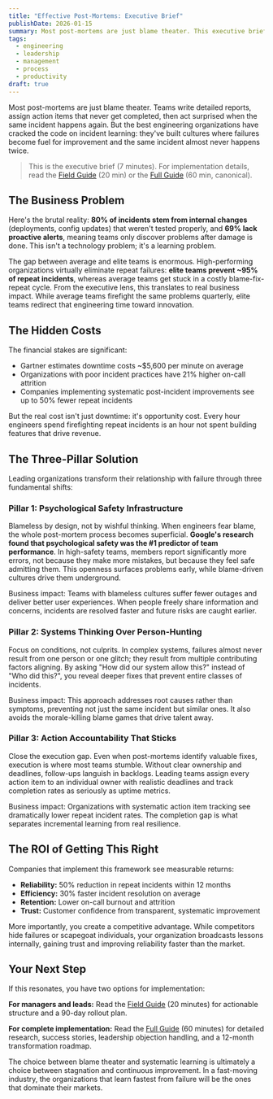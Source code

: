 ```yaml
---
title: "Effective Post-Mortems: Executive Brief"
publishDate: 2026-01-15
summary: Most post-mortems are just blame theater. This executive brief shows leaders how to turn incident reviews into competitive advantages that reduce outages by 50% and improve team retention.
tags:
  - engineering
  - leadership
  - management
  - process
  - productivity
draft: true
---
```


Most post-mortems are just blame theater. Teams write detailed reports, assign action items that never get completed, then act surprised when the same incident happens again. But the best engineering organizations have cracked the code on incident learning: they've built cultures where failures become fuel for improvement and the same incident almost never happens twice.

> This is the executive brief (7 minutes). For implementation details, read the [Field Guide](/articles/post-mortem-field-guide) (20 min) or the [Full Guide](/articles/post-mortem-that-actually-prevents-future-incidents) (60 min, canonical).

## The Business Problem

Here's the brutal reality: **80% of incidents stem from internal changes** (deployments, config updates) that weren't tested properly, and **69% lack proactive alerts**, meaning teams only discover problems after damage is done. This isn't a technology problem; it's a learning problem.

The gap between average and elite teams is enormous. High-performing organizations virtually eliminate repeat failures: **elite teams prevent ~95% of repeat incidents**, whereas average teams get stuck in a costly blame-fix-repeat cycle. From the executive lens, this translates to real business impact. While average teams firefight the same problems quarterly, elite teams redirect that engineering time toward innovation.

## The Hidden Costs

The financial stakes are significant:
- Gartner estimates downtime costs ~$5,600 per minute on average
- Organizations with poor incident practices have 21% higher on-call attrition
- Companies implementing systematic post-incident improvements see up to 50% fewer repeat incidents

But the real cost isn't just downtime: it's opportunity cost. Every hour engineers spend firefighting repeat incidents is an hour not spent building features that drive revenue.

## The Three-Pillar Solution

Leading organizations transform their relationship with failure through three fundamental shifts:

### Pillar 1: Psychological Safety Infrastructure

Blameless by design, not by wishful thinking. When engineers fear blame, the whole post-mortem process becomes superficial. **Google's research found that psychological safety was the #1 predictor of team performance**. In high-safety teams, members report significantly more errors, not because they make more mistakes, but because they feel safe admitting them. This openness surfaces problems early, while blame-driven cultures drive them underground.

Business impact: Teams with blameless cultures suffer fewer outages and deliver better user experiences. When people freely share information and concerns, incidents are resolved faster and future risks are caught earlier.

### Pillar 2: Systems Thinking Over Person-Hunting

Focus on conditions, not culprits. In complex systems, failures almost never result from one person or one glitch; they result from multiple contributing factors aligning. By asking "How did our system allow this?" instead of "Who did this?", you reveal deeper fixes that prevent entire classes of incidents.

Business impact: This approach addresses root causes rather than symptoms, preventing not just the same incident but similar ones. It also avoids the morale-killing blame games that drive talent away.

### Pillar 3: Action Accountability That Sticks

Close the execution gap. Even when post-mortems identify valuable fixes, execution is where most teams stumble. Without clear ownership and deadlines, follow-ups languish in backlogs. Leading teams assign every action item to an individual owner with realistic deadlines and track completion rates as seriously as uptime metrics.

Business impact: Organizations with systematic action item tracking see dramatically lower repeat incident rates. The completion gap is what separates incremental learning from real resilience.

## The ROI of Getting This Right

Companies that implement this framework see measurable returns:
- **Reliability:** 50% reduction in repeat incidents within 12 months
- **Efficiency:** 30% faster incident resolution on average
- **Retention:** Lower on-call burnout and attrition
- **Trust:** Customer confidence from transparent, systematic improvement

More importantly, you create a competitive advantage. While competitors hide failures or scapegoat individuals, your organization broadcasts lessons internally, gaining trust and improving reliability faster than the market.

## Your Next Step

If this resonates, you have two options for implementation:

**For managers and leads:** Read the [Field Guide](/articles/post-mortem-field-guide) (20 minutes) for actionable structure and a 90-day rollout plan.

**For complete implementation:** Read the [Full Guide](/articles/post-mortem-that-actually-prevents-future-incidents) (60 minutes) for detailed research, success stories, leadership objection handling, and a 12-month transformation roadmap.

The choice between blame theater and systematic learning is ultimately a choice between stagnation and continuous improvement. In a fast-moving industry, the organizations that learn fastest from failure will be the ones that dominate their markets.
